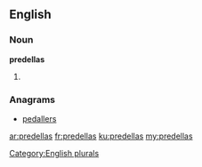 ==English==

===Noun===
'''predellas'''

# {{plural of|predella}}

===Anagrams===
* [[pedallers#English|pedallers]]

[[Category:English plurals]]

[[ar:predellas]]
[[fr:predellas]]
[[ku:predellas]]
[[my:predellas]]